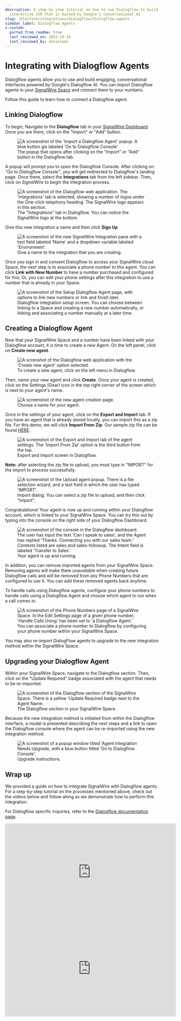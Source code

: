 ```yaml
---
description: A step by step tutorial on how to use Dialogflow to build out an
  interactive IVR that is backed by Google's Conversational AI
slug: /platform/integrations/dialogflow/dialogflow-agents
sidebar_label: Dialogflow Agents
x-custom:
  ported_from_readme: true
  last_reviewed_on: 2022-10-14
  last_reviewed_by: danieleds
---
```




# Integrating with Dialogflow Agents

<DeprecationWarning />

Dialogflow agents allow you to use and build engaging, conversational interfaces
powered by Google's Dialogflow AI. You can import Dialogflow agents in your
[SignalWire Space](https://signalwire.com/signin) and connect them to your
numbers.

Follow this guide to learn how to connect a Dialogflow agent.

## Linking Dialogflow

To begin, Navigate to the **Dialogflow** tab in your [SignalWire Dashboard](https://signalwire.com/signin). Once you are there, click on the "Import" or "Add" button.

<figure>
  <img className="img-800" src={require("./95720bc-Import_Dialogflow.webP").default} alt="A screenshot of the 'Import a Dialogflow Agent' popup. A blue button gis labeled 'Go to Dialogflow Console'." />
  <figcaption>
    The popup that opens after clicking on the "Import" or "Add" button in the Dialogflow
    tab.
  </figcaption>
</figure>

A popup will prompt you to open the Dialogflow Console. After clicking on _"Go
to Dialogflow Console"_, you will get redirected to Dialogflow's landing page.
Once there, select the **Integrations** tab from the left sidebar. Then, click on _SignalWire_ to begin
the integration process.

<figure>
  <img
    className="img-800"
    src={require("./b9e7aff-Dialogflow_Integration.webP").default}
    alt="A screenshot of the Dialogflow web application. The 'Integrations' tab is selected, showing a number of logos under the One-click telephony heading. The SignalWire logo appears in this section."
  />
  <figcaption>
    The "Integrations" tab in Dialogflow. You can notice the SignalWire logo at the
    bottom.
  </figcaption>
</figure>

Give this new Integration a name and then click **Sign Up**

<figure>
  <img className="img-800" src={require("./b4e7c7e-Integration_Name.webP").default} alt="A screenshot of the new SignalWire Integration pane with a text field labeled 'Name' and a dropdown variable labeled 'Environment'." />
  <figcaption>Give a name to the integration that you are creating.</figcaption>
</figure>

Once you sign in and consent Dialogflow to access your SignalWire cloud Space, the next step is to associate a phone number to this agent. You can click **Link with New Number** to have a number purchased and configured for this. Or, you can edit your phone settings after this integration to use a number that is already in your Space.

<figure>
  <img className="img-800" src={require("./e591f91-Link_a_new_number.webP").default} alt="A screenshot of the Setup Dialogflow Agent page, with options to link new numbers or link and finish later." />
  <figcaption>
    Dialogflow integration setup screen. You can choose between linking to a Space and
    creating a new number automatically, or linking and associating a number manually at a
    later time.
  </figcaption>
</figure>

## Creating a Dialogflow Agent

Now that your SignalWire Space and a number have been linked with your Dialogflow account, it is time to create a new Agent. On the left panel, click on **Create new agent**.

<figure>
  <img className="img-800" src={require("./1b44737-Create_New_Agent.webP").default} alt="A screnshot of the Dialogflow web application with the 'Create new agent' option selected." />
  <figcaption>To create a new agent, click on the left menu in Dialogflow.</figcaption>
</figure>

Then, name your new agent and click **Create**. Once your agent is created, click on the Settings (Gear) icon in the top right corner of the screen which is next to your agent's name.

<figure>
  <img className="img-800" src={require("./272cf59-new_agent_name.webP").default} alt="A screenshot of the new agent creation page." />
  <figcaption>Choose a name for your agent.</figcaption>
</figure>

Once in the settings of your agent, click on the **Export and Import** tab. If you have an agent that is already stored locally, you can import this as a zip file. For this demo, we will click **Import From Zip**. Our sample zip file can be found [HERE](https://drive.google.com/file/d/1CemwQwXXmhyo2tpNX_nnFtKy0W4NN6xg/view).

<figure>
  <img className="img-800" src={require("./d9154d4-Settings_agent_df.webP").default} alt="A screenshot of the Export and Import tab of the agent settings. The 'Import From Zip' option is the third button from the top." />
  <figcaption>Export and Import screen in Dialogflow.</figcaption>
</figure>

**Note:** after selecting the zip file to upload, you must type in "IMPORT" for the import to process successfully.

<figure>
  <img
    className="img-600"
    style={{ maxWidth: 400 }}
    src={require("./2e0e920-Upload_Agent.webP").default}
    alt="A screenshot of the Upload agent popup. There is a file selection wizard, and a text field in which the user has typed 'IMPORT'."
  />
  <figcaption>
    Import dialog. You can select a zip file to upload, and then click "Import".
  </figcaption>
</figure>

Congratulations! Your agent is now up and running within your Dialogflow account, which is linked to your SignalWire Space. You can try this out by typing into the console on the right side of your Dialogflow Dashboard.

<figure>
  <img
    className="img-600"
    style={{ maxWidth: 300 }}
    src={require("./fa9e145-Dialogueflow_connected.webP").default}
    alt="A screenshot of the console in the Dialogflow dashboard. The user has input the text 'Can I speak to sales', and the Agent has replied 'Thanks. Connecting you with our sales team.' Contexts listed are sales and sales-followup. The Intent field is labeled 'Transfer to Sales'."
  />
  <figcaption>Your agent is up and running.</figcaption>
</figure>

In addition, you can remove imported agents from your SignalWire Space. Removing agents will make them unavailable when creating future Dialogflow calls and will be removed from any Phone Numbers that are configured to use it. You can add these removed agents back anytime.

To handle calls using Dialogflow agents, configure your phone numbers to handle calls using a Dialogflow Agent and choose which agent to run when a call comes in.

<figure>
  <img className="img-800" src={require("./dialogflow-link-number.webP").default} alt="A screenshot of the Phone Numbers page of a SignalWire Space. In the Edit Settings page of a given phone number, 'Handle Calls Using' has been set to 'a Dialogflow Agent.'" />
  <figcaption>
    You can associate a phone number to Dialogflow by configuring your phone number within
    your SignalWire Space.
  </figcaption>
</figure>

You may also re-import DialogFlow agents to upgrade to the new integration method within the SignalWire Space.

## Upgrading your Dialogflow Agent

Within your SignalWire Space, navigate to the Dialogflow section. Then, click on the “Update Required” badge associated with the agent that needs to be re-imported.

<figure>
  <img className="img-800" src={require("./578ae50-Upgrading_df_1.webP").default} alt="A screenshot of the Dialogflow section of the SignalWire Space. There is a yellow 'Update Required badge next to the Agent Name." />
  <figcaption>The Dialogflow section in your SignalWire Space.</figcaption>
</figure>

Because the new integration method is initiated from within the Dialogflow interface, a modal is presented describing the next steps and a link to open the Dialogflow console where the agent can be re-imported using the new integration method.

<figure>
  <img className="img-800" src={require("./1f677bb-Upgrading_df_2.webP").default} alt="A screenshot of a popup window titled 'Agent Integration Needs Upgrade, with a blue button titled 'Go to Dialogflow Console'." />
  <figcaption>Upgrade instructions.</figcaption>
</figure>

## Wrap up

We provided a guide on how to integrate SignalWire with Dialogflow agents. For a
step-by-step tutorial on the processes mentioned above, check out the videos
below and follow along as we demonstrate how to perform this integration.

For Dialogflow specific inquiries, refer to the [Dialogflow documentation page](https://cloud.google.com/dialogflow/docs).

<iframe
  width="560"
  height="315"
  src="https://www.youtube.com/embed/rQdoFBekHVA"
  title="YouTube video player"
  frameborder="0"
  allow="accelerometer; autoplay; clipboard-write; encrypted-media; gyroscope; picture-in-picture"
  allowfullscreen
></iframe>

<iframe
  width="560"
  height="315"
  src="https://www.youtube.com/embed/xBHcGKAnhH8"
  title="YouTube video player"
  frameborder="0"
  allow="accelerometer; autoplay; clipboard-write; encrypted-media; gyroscope; picture-in-picture"
  allowfullscreen
></iframe>
